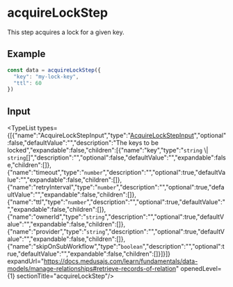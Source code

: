
# acquireLockStep

This step acquires a lock for a given key.

## Example

```ts
const data = acquireLockStep({
  "key": "my-lock-key",
  "ttl": 60
})
```

## Input

<TypeList types={[{"name":"AcquireLockStepInput","type":"[AcquireLockStepInput](../../../interfaces/core_flows.AcquireLockStepInput/page.mdx)","optional":false,"defaultValue":"","description":"The keys to be locked","expandable":false,"children":[{"name":"key","type":"`string` \\| `string`[]","description":"","optional":false,"defaultValue":"","expandable":false,"children":[]},{"name":"timeout","type":"`number`","description":"","optional":true,"defaultValue":"","expandable":false,"children":[]},{"name":"retryInterval","type":"`number`","description":"","optional":true,"defaultValue":"","expandable":false,"children":[]},{"name":"ttl","type":"`number`","description":"","optional":true,"defaultValue":"","expandable":false,"children":[]},{"name":"ownerId","type":"`string`","description":"","optional":true,"defaultValue":"","expandable":false,"children":[]},{"name":"provider","type":"`string`","description":"","optional":true,"defaultValue":"","expandable":false,"children":[]},{"name":"skipOnSubWorkflow","type":"`boolean`","description":"","optional":true,"defaultValue":"","expandable":false,"children":[]}]}]} expandUrl="https://docs.medusajs.com/learn/fundamentals/data-models/manage-relationships#retrieve-records-of-relation" openedLevel={1} sectionTitle="acquireLockStep"/>
